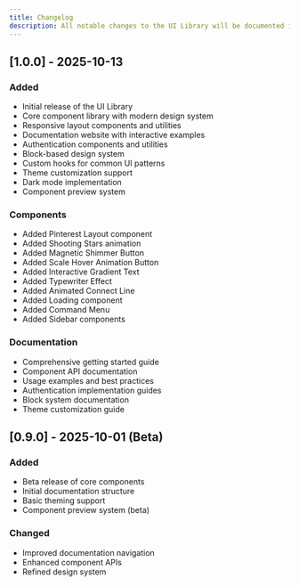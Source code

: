 ```yaml
---
title: Changelog
description: All notable changes to the UI Library will be documented in this file.
---
```


## [1.0.0] - 2025-10-13

### Added
- Initial release of the UI Library
- Core component library with modern design system
- Responsive layout components and utilities
- Documentation website with interactive examples
- Authentication components and utilities
- Block-based design system
- Custom hooks for common UI patterns
- Theme customization support
- Dark mode implementation
- Component preview system

### Components
- Added Pinterest Layout component
- Added Shooting Stars animation
- Added Magnetic Shimmer Button
- Added Scale Hover Animation Button
- Added Interactive Gradient Text
- Added Typewriter Effect
- Added Animated Connect Line
- Added Loading component
- Added Command Menu
- Added Sidebar components

### Documentation
- Comprehensive getting started guide
- Component API documentation
- Usage examples and best practices
- Authentication implementation guides
- Block system documentation
- Theme customization guide

## [0.9.0] - 2025-10-01 (Beta)

### Added
- Beta release of core components
- Initial documentation structure
- Basic theming support
- Component preview system (beta)

### Changed
- Improved documentation navigation
- Enhanced component APIs
- Refined design system
  